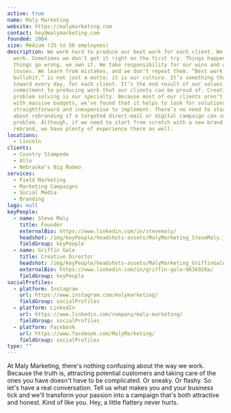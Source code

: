 ```yaml
---
active: true
name: Maly Marketing
website: https://malymarketing.com
contact: hey@malymarketing.com
founded: 2004
size: Medium (25 to 50 employees)
description: We work hard to produce our best work for each client. We’re proud of our
  work. Sometimes we don’t get it right on the first try. Things happen. When
  things go wrong, we own it. We take responsibility for our wins and our
  losses. We learn from mistakes, and we don’t repeat them. “Best work. No
  bullshit.” is not just a motto; it is our culture. It’s something that we work
  toward every day, for each client. It’s the end result of our values and our
  commitment to producing work that our clients can be proud of. Creative
  problem solving is our specialty. Because most of our clients aren’t dealing
  with massive budgets, we’ve found that it helps to look for solutions that are
  straightforward and inexpensive to implement. There’s no need to start talking
  about rebranding if a targeted direct-mail or digital campaign can solve the
  problem. Although, if we need to start from scratch with a new brand or a
  rebrand, we have plenty of experience there as well.
locations:
  - Lincoln
clients:
  - Country Stampede
  - Allo
  - Nebraska's Big Rodeo
services:
  - Field Marketing
  - Marketing Campaigns
  - Social Media
  - Branding
logo: null
keyPeople:
  - name: Steve Maly
    title: Founder
    externalBio: https://www.linkedin.com/in/stevemaly/
    headshot: /img/keyPeople/headshots-assets/MalyMarketing_SteveMaly.jpg
    fieldGroup: keyPeople
  - name: Griffin Gale
    title: Creative Director
    headshot: /img/keyPeople/headshots-assets/MalyMarketing_GriffinGale.jpg
    externalBio: https://www.linkedin.com/in/griffin-gale-9636928a/
    fieldGroup: keyPeople
socialProfiles:
  - platform: Instagram
    url: https://www.instagram.com/malymarketing/
    fieldGroup: socialProfiles
  - platform: LinkedIn
    url: https://www.linkedin.com/company/maly-marketing/
    fieldGroup: socialProfiles
  - platform: Facebook
    url: https://www.facebook.com/MalyMarketing/
    fieldGroup: socialProfiles
type: ""
---
```


At Maly Marketing, there's nothing confusing about the way we work. Because the truth is, attracting potential customers and taking care of the ones you have doesn't have to be complicated. Or sneaky. Or flashy. So let's have a real conversation. Tell us what makes you and your business tick and we'll transform your passion into a campaign that's both attractive and honest. Kind of like you. Hey, a little flattery never hurts.